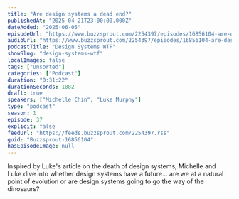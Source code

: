 ```yaml
---
title: "Are design systems a dead end?"
publishedAt: "2025-04-21T23:00:00.000Z"
dateAdded: "2025-06-05"
episodeUrl: "https://www.buzzsprout.com/2254397/episodes/16856104-are-design-systems-a-dead-end.mp3"
audioUrl: "https://www.buzzsprout.com/2254397/episodes/16856104-are-design-systems-a-dead-end.mp3"
podcastTitle: "Design Systems WTF"
showSlug: "design-systems-wtf"
localImages: false
tags: ["Unsorted"]
categories: ["Podcast"]
duration: "0:31:22"
durationSeconds: 1882
draft: true
speakers: ["Michelle Chin", "Luke Murphy"]
type: "podcast"
season: 1
episode: 37
explicit: false
feedUrl: "https://feeds.buzzsprout.com/2254397.rss"
guid: "Buzzsprout-16856104"
hasEpisodeImage: null
---
```

Inspired by Luke's article on the death of design systems, Michelle and Luke dive into whether design systems have a future... are we at a natural point of evolution or are design systems going to go the way of the dinosaurs?
